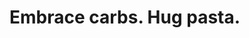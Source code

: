 # Embrace carbs. Hug pasta.

<img
  src="https://camo.githubusercontent.com/9210a63dda1b25e6e1989c04f709eb543d6019b9fe69ee86ea5c1400b0fd556e/68747470733a2f2f692e696d67666c69702e636f6d2f336f656c77692e706e67"
  alt=""
/>
